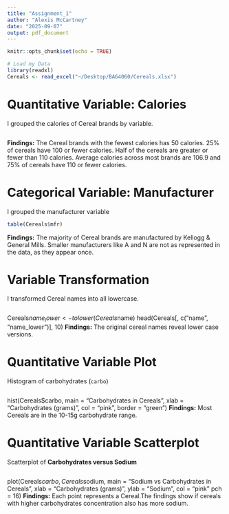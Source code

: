 ```yaml
---
title: "Assignment_1"
author: "Alexis McCartney"
date: "2025-09-07"
output: pdf_document
---
```


```r
knitr::opts_chunk$set(echo = TRUE)
```
```r
# Load my Data
library(readxl)
Cereals <- read_excel("~/Desktop/BA64060/Cereals.xlsx")
```

# Quantitative Variable: Calories
I grouped the calories of Cereal brands by variable.
```r
```
**Findings:** The Cereal brands with the fewest calories has 50 calories. 25% of cereals have 100 or fewer calories. Half of the cereals are greater or fewer than 110 calories. Average calories across most brands are 106.9 and 75% of cereals have 110 or fewer calories.

# Categorical Variable: Manufacturer
I grouped the manufacturer variable
```r
table(Cereals$mfr)
```
**Findings:** The majority of Cereal brands are manufactured by Kellogg & General Mills. Smaller manufacturers like A and N are not as represented in the data, as they appear once.

# Variable Transformation
I transformed Cereal names into all lowercase.
```r
```
Cereals$name_lower<- tolower(Cereals$name)
head(Cereals[, c("name", "name_lower")], 10)
**Findings:** The original cereal names reveal lower case versions.

# Quantitative Variable Plot
Histogram of carbohydrates (`carbo`)
```r
```
hist(Cereals$carbo,
main = "Carbohydrates in Cereals",
xlab = "Carbohydrates (grams)",
col = "pink",
border = "green")
**Findings:** Most Cereals are in the 10-15g carbohydrate range.

# Quantitative Variable Scatterplot
Scatterplot of **Carbohydrates versus Sodium**
```r
```
plot(Cereals$carbo, Cereals$sodium,
main = "Sodium vs Carbohydrates in Cereals",
xlab = "Carbohydrates (grams)",
ylab = "Sodium",
col = "pink"
pch = 16)
**Findings:** Each point represents a Cereal.The findings show if cereals with higher carbohydrates concentration also has more sodium.

